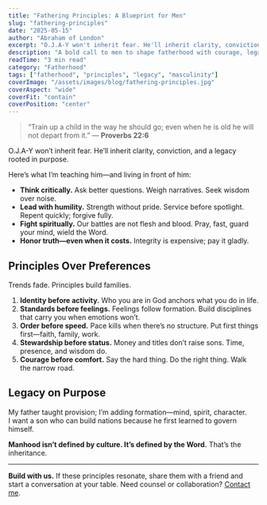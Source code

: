 ```yaml
---
title: "Fathering Principles: A Blueprint for Men"
slug: "fathering-principles"
date: "2025-05-15"
author: "Abraham of London"
excerpt: "O.J.A-Y won't inherit fear. He'll inherit clarity, conviction, and a legacy rooted in purpose."
description: "A bold call to men to shape fatherhood with courage, legacy, and intentionality."
readTime: "3 min read"
category: "Fatherhood"
tags: ["fatherhood", "principles", "legacy", "masculinity"]
coverImage: "/assets/images/blog/fathering-principles.jpg"
coverAspect: "wide"
coverFit: "contain"
coverPosition: "center"
---
```


> “Train up a child in the way he should go; even when he is old he will not depart from it.” — **Proverbs 22:6**

O.J.A-Y won’t inherit fear. He’ll inherit clarity, conviction, and a legacy rooted in purpose.

Here’s what I’m teaching him—and living in front of him:

- **Think critically.** Ask better questions. Weigh narratives. Seek wisdom over noise.  
- **Lead with humility.** Strength without pride. Service before spotlight. Repent quickly; forgive fully.  
- **Fight spiritually.** Our battles are not flesh and blood. Pray, fast, guard your mind, wield the Word.  
- **Honor truth—even when it costs.** Integrity is expensive; pay it gladly.

## Principles Over Preferences

Trends fade. Principles build families.

1. **Identity before activity.** Who you are in God anchors what you do in life.  
2. **Standards before feelings.** Feelings follow formation. Build disciplines that carry you when emotions won’t.  
3. **Order before speed.** Pace kills when there’s no structure. Put first things first—faith, family, work.  
4. **Stewardship before status.** Money and titles don’t raise sons. Time, presence, and wisdom do.  
5. **Courage before comfort.** Say the hard thing. Do the right thing. Walk the narrow road.

## Legacy on Purpose

My father taught provision; I’m adding formation—mind, spirit, character.  
I want a son who can build nations because he first learned to govern himself.

**Manhood isn’t defined by culture. It’s defined by the Word.** That’s the inheritance.

---

**Build with us.** If these principles resonate, share them with a friend and start a conversation at your table. Need counsel or collaboration? [Contact me](/contact).
